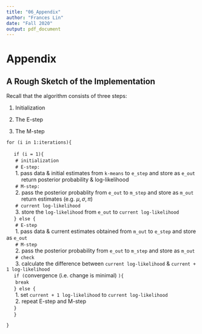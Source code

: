 ```yaml
---
title: "06_Appendix"
author: "Frances Lin"
date: "Fall 2020"
output: pdf_document
---
```


# Appendix

## A Rough Sketch of the Implementation

Recall that the algorithm consists of three steps:

1. Initialization

2. The E-step 

3. The M-step

`for (i in 1:iterations){`

|      `if (i = 1){`

|       `# initialization`

|       `# E-step:` 

|       1. pass data & initial estimates from `k-means` to `e_step` and store as `e_out`

|           return posterior probability & log-likelihood

|       `# M-step:` 

|       2. pass the posterior probablity from `e_out` to `m_step` and store as `m_out`

|           return estimates (e.g. $\mu, \sigma, \pi$)

|       `# current log-likelihood`

|       3. store the `log-likelihood` from `e_out` to `current log-likelihood`

|      `} else {`

|       `# E-step`

|       1. pass data & current estimates obtained from `m_out` to `e_step` and store as `e_out`

|       `# M-step`

|       2. pass the posterior probability from `e_out` to `m_step` and store as `m_out`

|       `# check`

|       3. calculate the difference between `current log-likelihood` & `current + 1 log-likelihood`

|      `if (`convergence (i.e. change is minimal) `){`

|       `break`

|      `} else {`

|       1. set `current + 1 log-likelihood` to `current log-likelihood`

|       2. repeat E-step and M-step

|      `}` 

|      `}` 

`}` 

